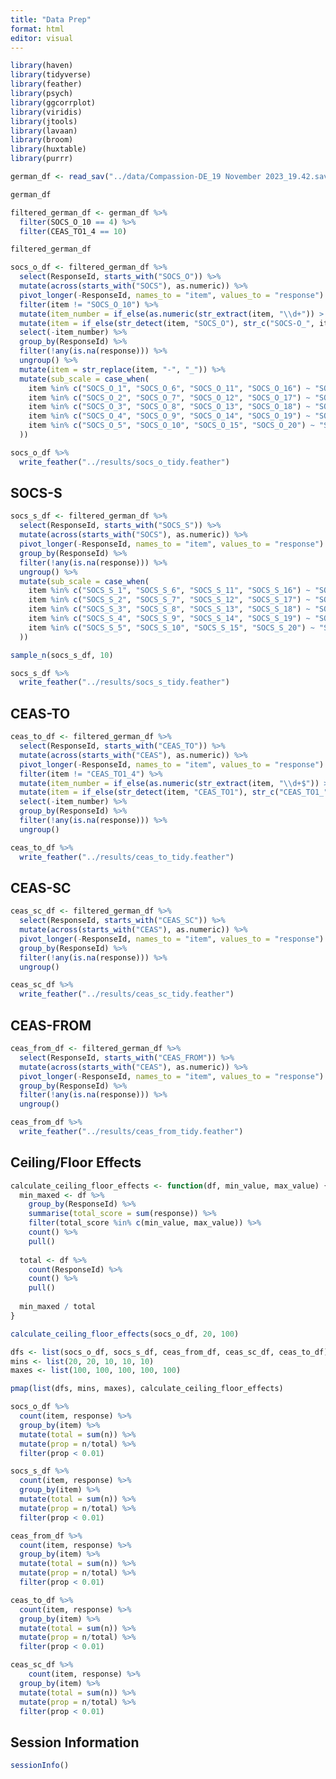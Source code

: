 ```yaml
---
title: "Data Prep"
format: html
editor: visual
---
```


```r
library(haven)
library(tidyverse)
library(feather)
library(psych)
library(ggcorrplot)
library(viridis)
library(jtools)
library(lavaan)
library(broom)
library(huxtable)
library(purrr)
```

```r
german_df <- read_sav("../data/Compassion-DE_19 November 2023_19.42.sav")
```

```r
german_df

```

```r
filtered_german_df <- german_df %>% 
  filter(SOCS_O_10 == 4) %>% 
  filter(CEAS_TO1_4 == 10)

filtered_german_df

```

```r
socs_o_df <- filtered_german_df %>% 
  select(ResponseId, starts_with("SOCS_O")) %>% 
  mutate(across(starts_with("SOCS"), as.numeric)) %>% 
  pivot_longer(-ResponseId, names_to = "item", values_to = "response") %>% 
  filter(item != "SOCS_O_10") %>% 
  mutate(item_number = if_else(as.numeric(str_extract(item, "\\d+")) > 10 & str_detect(item, "SOCS_O"), as.numeric(str_extract(item, "\\d+")) - 1, as.numeric(str_extract(item, "\\d+")))) %>% 
  mutate(item = if_else(str_detect(item, "SOCS_O"), str_c("SOCS-O_", item_number), item)) %>% 
  select(-item_number) %>% 
  group_by(ResponseId) %>% 
  filter(!any(is.na(response))) %>% 
  ungroup() %>% 
  mutate(item = str_replace(item, "-", "_")) %>% 
  mutate(sub_scale = case_when(
    item %in% c("SOCS_O_1", "SOCS_O_6", "SOCS_O_11", "SOCS_O_16") ~ "SOCS_O_Recognizing_Suffering",
    item %in% c("SOCS_O_2", "SOCS_O_7", "SOCS_O_12", "SOCS_O_17") ~ "SOCS_O_Understanding_Suffering",
    item %in% c("SOCS_O_3", "SOCS_O_8", "SOCS_O_13", "SOCS_O_18") ~ "SOCS_O_Feeling_Suffering",
    item %in% c("SOCS_O_4", "SOCS_O_9", "SOCS_O_14", "SOCS_O_19") ~ "SOCS_O_Tolerating_Feelings",
    item %in% c("SOCS_O_5", "SOCS_O_10", "SOCS_O_15", "SOCS_O_20") ~ "SOCS_O_Acting_To_Alleviate"
  ))

```

```r
socs_o_df %>% 
  write_feather("../results/socs_o_tidy.feather")

```

## SOCS-S

```r
socs_s_df <- filtered_german_df %>% 
  select(ResponseId, starts_with("SOCS_S")) %>% 
  mutate(across(starts_with("SOCS"), as.numeric)) %>% 
  pivot_longer(-ResponseId, names_to = "item", values_to = "response") %>% 
  group_by(ResponseId) %>%
  filter(!any(is.na(response))) %>%
  ungroup() %>% 
  mutate(sub_scale = case_when(
    item %in% c("SOCS_S_1", "SOCS_S_6", "SOCS_S_11", "SOCS_S_16") ~ "SOCS_S_Recognizing_Suffering",
    item %in% c("SOCS_S_2", "SOCS_S_7", "SOCS_S_12", "SOCS_S_17") ~ "SOCS_S_Understanding_Suffering",
    item %in% c("SOCS_S_3", "SOCS_S_8", "SOCS_S_13", "SOCS_S_18") ~ "SOCS_S_Feeling_Suffering",
    item %in% c("SOCS_S_4", "SOCS_S_9", "SOCS_S_14", "SOCS_S_19") ~ "SOCS_S_Tolerating_Feelings",
    item %in% c("SOCS_S_5", "SOCS_S_10", "SOCS_S_15", "SOCS_S_20") ~ "SOCS_S_Acting_To_Alleviate"
  ))

sample_n(socs_s_df, 10)

```

```r
socs_s_df %>% 
  write_feather("../results/socs_s_tidy.feather")
```

## CEAS-TO

```r
ceas_to_df <- filtered_german_df %>%
  select(ResponseId, starts_with("CEAS_TO")) %>% 
  mutate(across(starts_with("CEAS"), as.numeric)) %>% 
  pivot_longer(-ResponseId, names_to = "item", values_to = "response") %>% 
  filter(item != "CEAS_TO1_4") %>% 
  mutate(item_number = if_else(as.numeric(str_extract(item, "\\d+$")) > 4 & str_detect(item, "CEAS_TO1"), as.numeric(str_extract(item, "\\d+$")) - 1, as.numeric(str_extract(item, "\\d+$")))) %>% 
  mutate(item = if_else(str_detect(item, "CEAS_TO1"), str_c("CEAS_TO1_", item_number), item)) %>% 
  select(-item_number) %>%
  group_by(ResponseId) %>%
  filter(!any(is.na(response))) %>%
  ungroup()
```

```r
ceas_to_df %>% 
  write_feather("../results/ceas_to_tidy.feather")
```

## CEAS-SC

```r
ceas_sc_df <- filtered_german_df %>%
  select(ResponseId, starts_with("CEAS_SC")) %>% 
  mutate(across(starts_with("CEAS"), as.numeric)) %>% 
  pivot_longer(-ResponseId, names_to = "item", values_to = "response") %>% 
  group_by(ResponseId) %>%
  filter(!any(is.na(response))) %>%
  ungroup()
```

```r
ceas_sc_df %>% 
  write_feather("../results/ceas_sc_tidy.feather")
```

## CEAS-FROM

```r
ceas_from_df <- filtered_german_df %>%
  select(ResponseId, starts_with("CEAS_FROM")) %>% 
  mutate(across(starts_with("CEAS"), as.numeric)) %>% 
  pivot_longer(-ResponseId, names_to = "item", values_to = "response") %>% 
  group_by(ResponseId) %>%
  filter(!any(is.na(response))) %>%
  ungroup()
```

```r
ceas_from_df %>% 
  write_feather("../results/ceas_from_tidy.feather")
```

## Ceiling/Floor Effects

```r
calculate_ceiling_floor_effects <- function(df, min_value, max_value) {
  min_maxed <- df %>% 
    group_by(ResponseId) %>% 
    summarise(total_score = sum(response)) %>% 
    filter(total_score %in% c(min_value, max_value)) %>% 
    count() %>% 
    pull()
  
  total <- df %>% 
    count(ResponseId) %>% 
    count() %>% 
    pull()
  
  min_maxed / total
}

```

```r
calculate_ceiling_floor_effects(socs_o_df, 20, 100)
```

```r
dfs <- list(socs_o_df, socs_s_df, ceas_from_df, ceas_sc_df, ceas_to_df)
mins <- list(20, 20, 10, 10, 10)
maxes <- list(100, 100, 100, 100, 100)

pmap(list(dfs, mins, maxes), calculate_ceiling_floor_effects)
```

```r
socs_o_df %>% 
  count(item, response) %>% 
  group_by(item) %>% 
  mutate(total = sum(n)) %>% 
  mutate(prop = n/total) %>% 
  filter(prop < 0.01)
```

```r
socs_s_df %>% 
  count(item, response) %>% 
  group_by(item) %>% 
  mutate(total = sum(n)) %>% 
  mutate(prop = n/total) %>% 
  filter(prop < 0.01)
```

```r
ceas_from_df %>% 
  count(item, response) %>% 
  group_by(item) %>% 
  mutate(total = sum(n)) %>% 
  mutate(prop = n/total) %>% 
  filter(prop < 0.01)
```

```r
ceas_to_df %>% 
  count(item, response) %>% 
  group_by(item) %>% 
  mutate(total = sum(n)) %>% 
  mutate(prop = n/total) %>% 
  filter(prop < 0.01)
```

```r
ceas_sc_df %>% 
    count(item, response) %>% 
  group_by(item) %>% 
  mutate(total = sum(n)) %>% 
  mutate(prop = n/total) %>% 
  filter(prop < 0.01)
```

## Session Information

```r
sessionInfo()
```
